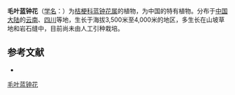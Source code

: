 {{Speciesbox
| name = 毛叶蓝钟花
| status = 
| status_system = 
| image =
| genus = Cyananthus
| species = petiolatus
| authority = Franch.
| subdivision_ranks =[[变种|变种]]
| subdivision =
* 毛叶蓝钟花 ''C. p.'' var. ''petiolatus''
* [[黄白花蓝钟花|黄白花蓝钟花]] ''C. p.'' var. ''piliolius''
}}

'''毛叶蓝钟花'''（[[学名|学名]]：{{lang|la|''Cyananthus petiolatus''}}）为[[桔梗科|桔梗科]][[蓝钟花属|蓝钟花属]]的植物，为中国的特有植物。分布于[[中国大陆|中国大陆]]的[[云南|云南]]、[[四川|四川]]等地，生长于海拔3,500米至4,000米的地区，多生长在山坡草地和岩石缝中，目前尚未由人工引种栽培。

== 参考文献 ==
<div class="references-small">
* {{cite web| url =http://www.bioinfo.cn/db05/KmzwSpecies.php?action=view&id=3335| title =毛叶蓝钟花（原变种）| work =《中国高等植物数据库全库》| publisher =中国科学院微生物研究所| author =昆明植物研究所| accessdate =2009-02-24| deadurl =yes| archiveurl =https://web.archive.org/web/20160305042058/http://www.bioinfo.cn/db05/KmzwSpecies.php?action=view&id=3335| archivedate =2016-03-05}}
</div>
{{Taxonbar|from=Q11126729}}

[[Category:蓝钟花属|毛叶蓝钟花]]


{{植物小作品}}